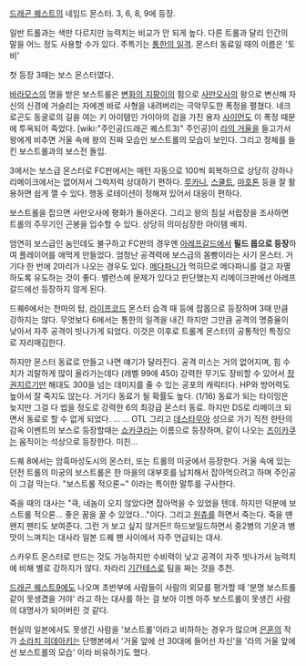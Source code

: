 [[드래곤 퀘스트]]의 네임드 몬스터. 3, 6, 8, 9에 등장.

일반 트롤과는 색만 다르지만 능력치는 비교가 안 되게 높다. 다른 트롤과 달리 인간의 말을 어느 정도 사용할 수가 있다. 주특기는 [[통한의 일격]]. 몬스터 동료일 때의 이름은 '토비'

첫 등장 3때는 보스 몬스터였다. 

[[바라모스]]의 명을 받은 보스트롤은 [[변화의 지팡이]]의 힘으로 [[사만오사]]의 왕으로 변신해 자신의 신경에 거슬리는 자에겐 바로 사형을 내려버리는 극악무도한 폭정을 펼쳤다. 네크로곤도 동굴로의 길을 여는 키 아이템인 가이아의 검을 가진 용자 [[사이먼]]도 이 폭정 때문에 투옥되어 죽었다. [wiki:"주인공(드래곤 퀘스트3)" 주인공]이 [[라의 거울]]을 들고가서 왕에게 비추면 거울 속에 왕의 진짜 모습인 보스트롤의 모습이 보인다. 그리고 정체를 들킨 보스트롤과의 보스전 돌입.

3에서는 보스급 몬스터로 FC판에서는 매턴 자동으로 100씩 회복하므로 상당히 강하나 리메이크에서는 없어져서 그럭저럭 상대하기 편하다. [[루카니]], [[스쿨트]], [[마호톤]] 등을 잘 활용하면 쉽게 깰 수 있다. 행동 로테이션이 정해져 있어서 대응이 편하다.

보스트롤을 잡으면 사만오사에 평화가 돌아온다. 그리고 왕의 침실 서랍장을 조사하면 트롤의 주무기인 곤봉을 입수할 수 있다. 상당히 의미심장한 아이템 배치.

엄연히 보스급인 놈인데도 불구하고 FC판의 경우엔 [[아레프갈드]]에서 '''필드 몹으로 등장'''하여 플레이어를 애먹게 만들었다. 엄청난 공격력에 보스급의 몸빵이라는 사기 몬스터. 거기다 한 번에 2마리가 나오는 경우도 있다. [[메다파니]]가 먹히므로 메다파니를 걸고 자멸하도록 유도하는 것이 좋다. 밸런스에 문제가 있다고 판단했는지 리메이크판에선 아레프갈드에선 등장하지 않게 된다.


드퀘6에서는 천마의 탑, [[라이프코드]] 몬스터 습격 때 등에 잡몹으로 등장하며 3때 만큼 강하지는 않다. 무엇보다 6에서는 통한의 일격을 내긴 하지만 그만큼 공격의 명중율이 낮아서 자주 공격이 빗나가게 되었다. 이것은 이후로 트롤계 몬스터의 공통적인 특징으로 자리매김한다.

하지만 몬스터 동료로 만들고 나면 얘기가 달라진다. 공격 미스는 거의 없어지며, 힘 수치가 괴랄하게 많이 올라가는데다 (레벨 99에 450) 강력한 무기도 장비할 수 있어서 [[정권지르기]]만 해대도 300을 넘는 데미지를 줄 수 있는 공포의 캐릭터다. HP와 방어력도 높아서 잘 죽지도 않는다. 거기다 동료가 될 확률도 높다. (1/16) 동료가 되는 타이밍은 늦지만 그걸 다 씹을 정도로 강력한 6의 최강급 몬스터 동료. 하지만 DS로 리메이크 되면서 동료로 할 수 없게 되었다. … … OTL 그리고 [[데스타무아]] 성으로 가기 직전 한탄의 감옥 이벤트의 보스로 등장할때는 [[쇼카쿠]]라는 이름으로 등장하며, 같이 나오는 [[즈이카쿠]]는 움직이는 석상으로 등장한다. 미친…

드퀘 8에서는 암흑마성도시의 몬스터, 또는 트롤의 미궁에서 등장한다. 거울 속에 있는 던전 트롤의 미궁의 보스트롤은 한 마을의 대부호를 납치해서 잡아먹으려고 하며 주인공이 그걸 막는다. "보스트롤 적으론~" 이라는 특이한 말투를 구사한다. 

죽을 때의 대사는 "큭, 네놈이 오지 않았다면 잡아먹을 수 있었을 텐데. 하지만 덕분에 보스트롤 적으론... 좋은 꿈을 꿀 수 있었다..."이다. 그리고 [[원츄]]를 하면서 죽는다. 죽을 땐 왠지 팬티도 보여준다. 그런 거 보고 싶지 않거든!! 하드보일드하면서 중2병의 기운과 병맛이 느껴지는 대사라 일본 드퀘 팬 사이에서 자주 언급되는 대사.

스카우트 몬스터로 만드는 것도 가능하지만 수비력이 낮고 공격이 자주 빗나가서 능력치에 비해 별로 강하지가 않다. 차라리 [[기간테스]]로 팀을 짜는 것을 추천.

[[드래곤 퀘스트9]]에도 나오며 초반부에 사람들이 사람의 외모를 평가할 때 '분명 보스트롤 같이 못생겼을 거야' 라고 하는 대사를 하는 걸 보아 이젠 아주 보스트롤이 못생긴 사람의 대명사가 되어버린 것 같다.

현실의 일본에서도 못생긴 사람을 '보스트롤'이라고 비하하는 경우가 많으며 [[은혼]]의 작가 [[소라치 히데아키]]는 단행본에서 '거울 앞에 선 30대에 들어선 자신'을 '라의 거울 앞에 선 보스트롤의 모습' 이라 비유하기도 했다.
